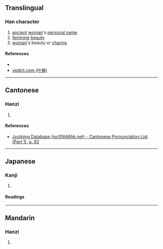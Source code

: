 {{character info/new}}
==Translingual==

===Han character===
{{Han char|rn=38|rad=女|as=06|sn=9|four=|canj=VFMU|ids=⿰女光}}

# [[ancient]] [[woman]]'s [[personal name]]
# [[feminine]] [[beauty]]
# [[woman]]'s beauty or [[charm]]s

====References====
* {{Han ref|kx=0260.270|dkj=06233|dj=0527.030|hdz=21044.030|uh=59EF|ud=23023}}
* [http://yedict.com/htm/59/59EF.htm yedict.com (叶典)]

----

==Cantonese==

===Hanzi===
{{yue-hanzi|jyut=[[gwong1]], [[gong1]]|y=gwong1, gong1}}

# {{defn|lang=yue|sort=女06}}

====References====
* [http://www.iso10646hk.net/jp/document/download.jsp Jyutping Database (iso10646hk.net) - Cantonese Pronunciation List (Part 1), p. 92]

----

==Japanese==

===Kanji===
{{ja-kanji|grade=|rs=女06}}

# {{defn|lang=ja|sort=女06}}

====Readings====
{{ja-readings
|goon=こう<くわう
|kanon=こう<くわう
|kun=みめよ-い}}

----

==Mandarin==

===Hanzi===
{{cmn-hanzi|pin=[[guāng]] ([[guang1]])|wg=kuang<sup>1</sup>}}

# {{defn|lang=cmn|sort=女06}}